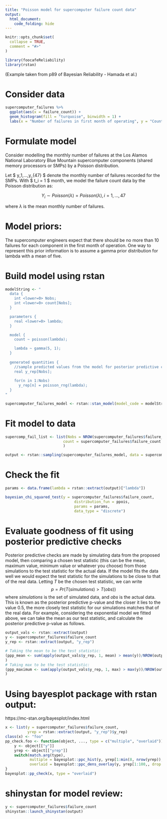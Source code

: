 ```yaml
---
title: "Poisson model for supercomputer failure count data"
output:
  html_document:
    code_folding: hide
---
```


```r
knitr::opts_chunk$set(
  collapse = TRUE,
  comment = "#>"
)
```

```r
library(foocafeReliability)
library(rstan)
```

(Example taken from p89 of Bayesian Reliability - Hamada et al.)


# Consider data

```R

supercomputer_failures %>%
  ggplot(aes(x = failure_count)) +
  geom_histogram(fill = "turquoise", binwidth = 1) +
  labs(x = "Number of failures in first month of operating", y = "Count")


```

# Formulate model

Consider modelling the monthly number of failures at the Los Alamos National
Laboratory Blue Mountain supercomputer components (shared memory processors or
SMPs) by a Poisson distribution.

Let $ y_1,...,y_{47} $ denote the monthly number of failures recorded for the
SMPs. With $ t_i = 1 $ month, we model the failure count data by the Poisson
distribution as:

$$
Y_i \sim \textit{Poisson}(\lambda) = \textit{Poisson}(\lambda), i = 1,...,47
$$

where $\lambda$ is the mean monthly number of failures.

# Model priors:
The supercomputer engineers expect that there should be no more than 10 failures
for each component in the first month of operation. One way to represent this
prior information is to assume a gamma prior distribution for lambda with a
mean of five. 

# Build model using rstan
```R

modelString <- "
  data {
    int <lower=0> Nobs;
    int <lower=0> count[Nobs];
  }

  parameters {
    real <lower=0> lambda;
  }

  model {
    count ~ poisson(lambda);

    lambda ~ gamma(5, 1);
  }
  
  generated quantities {
    //sample predicted values from the model for posterior predictive checks
    real y_rep[Nobs];
    
    for(n in 1:Nobs)
      y_rep[n] = poisson_rng(lambda);
  }
"

supercomputer_failures_model <- rstan::stan_model(model_code = modelString)


```

# Fit model to data
```R

supercomp_fail_list <- list(Nobs = NROW(supercomputer_failures$failure_count),
                          count = supercomputer_failures$failure_count
                          )

output <- rstan::sampling(supercomputer_failures_model, data = supercomp_fail_list, chains = 4, iter = 4000, control = list(adapt_delta = 0.9))

```

# Check the fit
```R

params <- data.frame(lambda = rstan::extract(output)["lambda"])

bayesian_chi_squared_test(y = supercomputer_failures$failure_count,
                               distribution_fun = ppois,
                               params = params,
                               data_type = "discrete")

```


# Evaluate goodness of fit using posterior predictive checks

Posterior predictive checks are made by simulating data from the proposed model,
then comparing a chosen test statistic (this can be the mean, maximum value,
minimum value or whatever you choose) from those simulations to the test
statistic for the actual data. If the model fits the data well we would expect
the test statistic for the simulations to be close to that of the real data.
Letting $T$ be the chosen test statistic, we can write
$$
p = Pr(T(simulations) > T(obs))
$$
where $simulations$ is the set of simulated data, and $obs$ is the actual data.
This is known as the posterior predictive p-value and the closer it lies to the
value $0.5$, the more closely test statistic for our simulations matches that of
the real data.
For example, considering the exponential model we fitted above, we can take
the mean as our test statistic, and calculate the posterior predictive p-value
as follows.

```R

output_vals <- rstan::extract(output)
y <- supercomputer_failures$failure_count
y_rep <- rstan::extract(output, "y_rep")

# Taking the mean to be the test statistic:
(ppp_mean <- sum(apply(output_vals$y_rep, 1, mean) > mean(y))/NROW(output_vals$y_rep)
)
# Taking max to be the test statistic:
(ppp_maximum <- sum(apply(output_vals$y_rep, 1, max) > max(y))/NROW(output_vals$y_rep)
)
```

# Using bayesplot package with rstan output:
https://mc-stan.org/bayesplot/index.html
```R

x <- list(y = supercomputer_failures$failure_count,
          yrep = rstan::extract(output, "y_rep")$y_rep)
class(x) <- "foo"
pp_check.foo <- function(object, ..., type = c("multiple", "overlaid")) {
    y <- object[["y"]]
    yrep <- object[["yrep"]]
    switch(match.arg(type),
           multiple = bayesplot::ppc_hist(y, yrep[1:min(8, nrow(yrep)),, drop = FALSE]),
           overlaid = bayesplot::ppc_dens_overlay(y, yrep[1:100,, drop = FALSE]))
}
bayesplot::pp_check(x, type = "overlaid")

```

# shinystan for model review:
```R

y <- supercomputer_failures$failure_count
shinystan::launch_shinystan(output)

```
